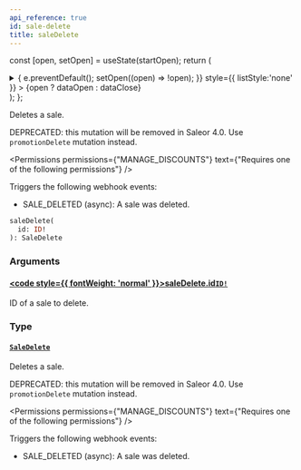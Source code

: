 ```yaml
---
api_reference: true
id: sale-delete
title: saleDelete
---
```






const [open, setOpen] = useState(startOpen);
return (
<details {...(open ? { open: true } : {})} className="details" style={{ border:'none', boxShadow:'none', background:'var(--ifm-background-color)' }}>
<summary
onClick={(e) => {
e.preventDefault();
setOpen((open) => !open);
}}
style={{ listStyle:'none' }} >
{open ? dataOpen : dataClose}
</summary>
{open && children}
</details>
);
};

Deletes a sale.

DEPRECATED: this mutation will be removed in Saleor 4.0. Use `promotionDelete` mutation instead.


<Permissions permissions={"MANAGE_DISCOUNTS"} text={"Requires one of the following permissions"} />


Triggers the following webhook events:

- SALE_DELETED (async): A sale was deleted.

```graphql
saleDelete(
  id: ID!
): SaleDelete
```

### Arguments

#### [<code style={{ fontWeight: 'normal' }}>saleDelete.<b>id</b></code>](#)<Bullet />[`ID!`](../../../api-reference/miscellaneous/scalars/id.mdx) <Badge class="badge badge--secondary" text="non-null"/> <Badge class="badge badge--secondary" text="scalar"/> <Badge class="badge badge--secondary" text="miscellaneous"/>

ID of a sale to delete.

### Type

#### [`SaleDelete`](../../../api-reference/discounts/objects/sale-delete.mdx) <Badge class="badge badge--secondary" text="object"/> <Badge class="badge badge--secondary" text="discounts"/>

Deletes a sale.

DEPRECATED: this mutation will be removed in Saleor 4.0. Use `promotionDelete` mutation instead.


<Permissions permissions={"MANAGE_DISCOUNTS"} text={"Requires one of the following permissions"} />


Triggers the following webhook events:

- SALE_DELETED (async): A sale was deleted.

